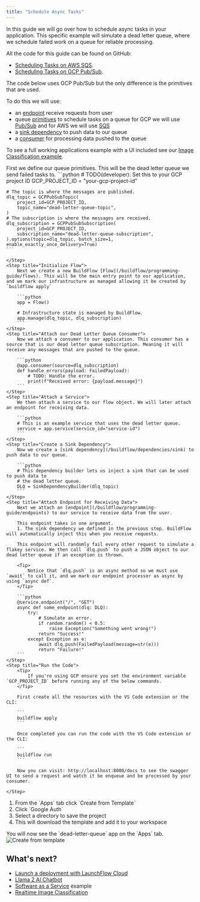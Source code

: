 ```yaml
---
title: "Schedule Async Tasks"
---
```


In this guide we will go over how to schedule async tasks in your application. This specific example will simulate a dead letter queue, where we schedule failed work on a queue for reliable processing.

All the code for this guide can be found on GitHub:
- [Scheduling Tasks on AWS SQS](https://github.com/launchflow/buildflow-templates/tree/main/samples/dead-letter-queue-sqs).
- [Scheduling Tasks on GCP Pub/Sub](https://github.com/launchflow/buildflow-templates/tree/main/samples/dead-letter-queue-pubsub).

<Note>
    The code below uses GCP Pub/Sub but the only difference is the primitives that are used.
</Note>


To do this we will use:
- an [endpoint](/buildflow/programming-guide/endpoints) receive requests from user
- queue [primitives](/buildflow/programming-guide/primitives) to schedule tasks on a queue for GCP we will use [Pub/Sub](/buildflow/primitives/gcp/pubsub) and for AWS we will use [SQS](/buildflow/primitives/aws/sqs)
- a [sink dependency](/buildflow/dependencies/sink) to push data to our queue
- a [consumer](/buildflow/programming-guide/consumers) for processing data pushed to the queue

To see a full working applications example with a UI included see our [Image Classification example](/buildflow/examples/image-classification).

<Steps>
    <Step title="Define our Resources">
    First we define our queue primitives. This will be the dead letter queue we send failed tasks to.
    ```python
    # TODO(developer): Set this to your GCP project ID
    GCP_PROJECT_ID = "your-gcp-project-id"

    # The topic is where the messages are published.
    dlq_topic = GCPPubSubTopic(
        project_id=GCP_PROJECT_ID,
        topic_name="dead-letter-queue-topic",
    )
    # The subscription is where the messages are received.
    dlq_subscription = GCPPubSubSubscription(
        project_id=GCP_PROJECT_ID,
        subscription_name="dead-letter-queue-subscription",
    ).options(topic=dlq_topic, batch_size=1, enable_exactly_once_delivery=True)
    ```

    </Step>
    <Step title="Initialize Flow">
        Next we create a new BuildFlow [Flow](/buildflow/programming-guide/flows). This will be the main entry point to our application, and we mark our infrastructure as managed allowing it be created by `buildflow apply`

        ```python
        app = Flow()

        # Infrastructure state is managed by BuildFlow.
        app.manage(dlq_topic, dlq_subscription)
        ```
    </Step>
    <Step title="Attach our Dead Letter Queue Consumer">
        Now we attach a consumer to our application. This consumer has a source that is our dead letter queue subscription. Meaning it will receive any messages that are pushed to the queue.

        ```python
        @app.consumer(source=dlq_subscription)
        def handle_errors(payload: FailedPayload):
            # TODO: Handle the error.
            print(f"Received error: {payload.message}")
        ```
    </Step>
    <Step title="Attach a Service">
        We then attach a service to our flow object. We will later attach an endpoint for receiving data.

        ```python
        # This is an example service that uses the dead letter queue.
        service = app.service(service_id="service-id")
        ```
    </Step>
    <Step title="Create a Sink Dependency">
        Now we create a [sink dependency](/buildflow/dependencies/sink) to push data to our queue.

        ```python
        # This dependency builder lets us inject a sink that can be used to push data to
        # the dead letter queue.
        DLQ = SinkDependencyBuilder(dlq_topic)
        ```
    </Step>
    <Step title="Attach Endpoint for Receiving Data">
        Next we attach an [endpoint](/buildflow/programming-guide/endpoints) to our service to receive data from the user.

        This endpoint takes in one argument.
        1. The sink dependency we defined in the previous step. BuildFlow will automatically inject this when you receive requests.

        This endpoint will randomly fail every other request to simulate a flakey service. We then call `dlq.push` to push a JSON object to our dead letter queue if an exception is thrown.

        <Tip>
            Notice that `dlq.push` is an async method so we must use `await` to call it, and we mark our endpoint processor as async by using `async def`.
        </Tip>

        ```python
        @service.endpoint("/", "GET")
        async def some_endpoint(dlq: DLQ):
            try:
                # Simulate an error.
                if random.random() < 0.5:
                    raise Exception("Something went wrong!")
                return "Success!"
            except Exception as e:
                await dlq.push(FailedPayload(message=str(e)))
                return "Failure!"
        ```
    </Step>
    <Step title="Run the Code">
        <Tip>
            If you're using GCP ensure you set the environment variable `GCP_PROJECT_ID` before running any of the below commands.
        </Tip>

        First create all the resources with the VS Code extension or the CLI:

        ```
        buildflow apply
        ```

        Once completed you can run the code with the VS Code extension or the CLI:

        ```
        buildflow run
        ```

        Now you can visit: http://localhost:8000/docs to see the swagger UI to send a request and watch it be enqueue and be processed by your consumer.

    </Step>
</Steps>

<div className="grid sm:grid-cols-2">
    <div>
        <ol>
            <li>From the `Apps` tab click `Create from Template`</li>
            <li>Click `Google Auth`</li>
            <li>Select a directory to save the project</li>
            <li>This will download the template and add it to your workspace</li>
        </ol>
        <Tip>
            You will now see the `dead-letter-queue` app on the `Apps` tab.
        </Tip>
    </div>
    <div>
        <Frame className="tailwind styles sm:hidden">
            <img style={{maxHeight: "500px", margin: 0}} alt="Create from template" src="/images/dead-letter-queue-template.png"/>
        </Frame>
    </div>
</div>

## What's next?

- [Launch a deployment with LaunchFlow Cloud](/launchflow-cloud/user-guides/launch-a-deployment)
- [Llama 2 AI Chatbot](/buildflow/examples/llama2-ai-chatbot)
- [Software as a Service](/buildflow/examples/saas) example
- [Realtime Image Classification](/buildflow/tutorial)